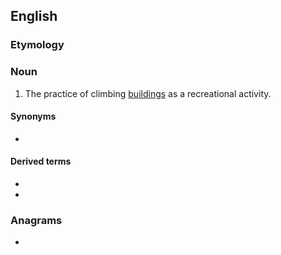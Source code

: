 ==English==
{{wikipedia}}

===Etymology===
{{blend|building|bouldering|lang=en}}

===Noun===
{{en-noun|-}}

# The practice of climbing [[building]]s as a recreational activity.

====Synonyms====
* {{l|en|rooftopping}}

====Derived terms====
* {{l|en|builderer}}
* {{l|en|builder||to climb buildings}}

===Anagrams===
* {{anagrams|en|rebuilding}}